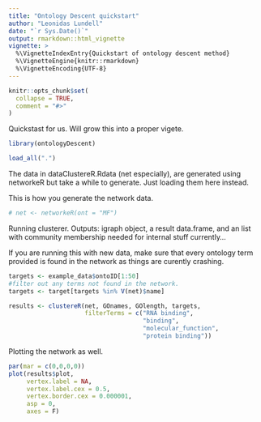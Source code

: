 ```yaml
---
title: "Ontology Descent quickstart"
author: "Leonidas Lundell"
date: "`r Sys.Date()`"
output: rmarkdown::html_vignette
vignette: >
  %\VignetteIndexEntry{Quickstart of ontology descent method}
  %\VignetteEngine{knitr::rmarkdown}
  %\VignetteEncoding{UTF-8}
---
```


```r
knitr::opts_chunk$set(
  collapse = TRUE,
  comment = "#>"
)
```

Quickstast for us. Will grow this into a proper vigete.

```r
library(ontologyDescent)

load_all(".")
```

The data in dataClustereR.Rdata (net especially), are generated using networkeR but take a while to generate. Just loading them here instead.

This is how you generate the network data.

```r
# net <- networkeR(ont = "MF")
```

Running clusterer. Outputs: igraph object, a result data.frame, and an list with community membership needed for internal stuff currently...

If you are running this with new data, make sure that every ontology term provided is found in the network as things are curently crashing.

```r
targets <- example_data$ontoID[1:50]
#filter out any terms not found in the network.
targets <- target[targets %in% V(net)$name]

results <- clustereR(net, GOnames, GOlength, targets, 
                     filterTerms = c("RNA binding",
                                     "binding",
                                     "molecular_function",
                                     "protein binding"))
```

Plotting the network as well.

```r
par(mar = c(0,0,0,0))
plot(results$plot,
     vertex.label = NA,
     vertex.label.cex = 0.5,
     vertex.border.cex = 0.000001,
     asp = 0,
     axes = F)

```

